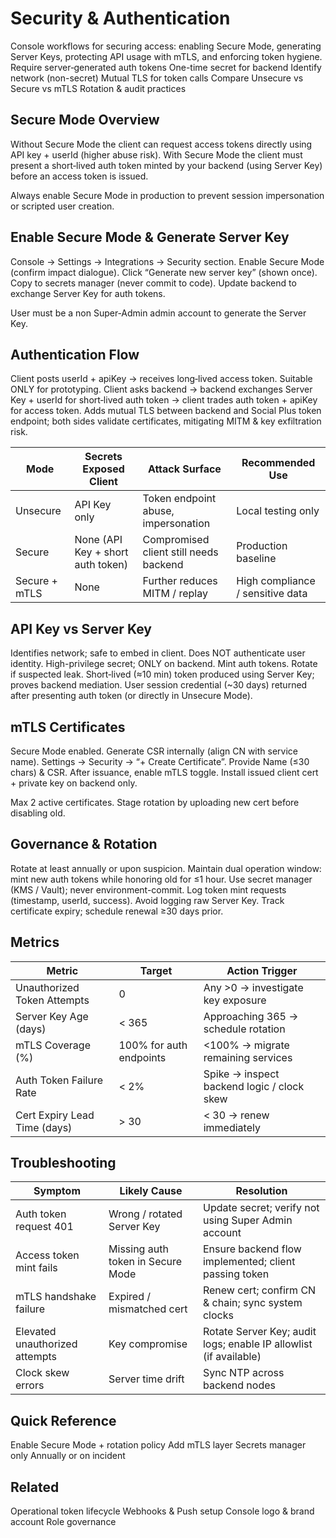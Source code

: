 # Security & Authentication

<Info>
Console workflows for securing access: enabling Secure Mode, generating Server Keys, protecting API usage with mTLS, and enforcing token hygiene.
</Info>

<CardGroup cols={3}>
  <Card title="Enable Secure Mode" icon="lock">Require server‑generated auth tokens</Card>
  <Card title="Generate Server Key" icon="key">One-time secret for backend</Card>
  <Card title="View API Key" icon="eye">Identify network (non-secret)</Card>
  <Card title="mTLS Certificates" icon="shield">Mutual TLS for token calls</Card>
  <Card title="Auth Modes" icon="layers">Compare Unsecure vs Secure vs mTLS</Card>
  <Card title="Governance" icon="clipboard">Rotation & audit practices</Card>
</CardGroup>

## Secure Mode Overview

Without Secure Mode the client can request access tokens directly using API key + userId (higher abuse risk). With Secure Mode the client must present a short‑lived auth token minted by your backend (using Server Key) before an access token is issued.

<Warning>Always enable Secure Mode in production to prevent session impersonation or scripted user creation.</Warning>

## Enable Secure Mode & Generate Server Key

<Steps>
  <Step title="Navigate">Console → Settings → Integrations → Security section.</Step>
  <Step title="Toggle On">Enable Secure Mode (confirm impact dialogue).</Step>
  <Step title="Generate Key">Click “Generate new server key” (shown once).</Step>
  <Step title="Store Securely">Copy to secrets manager (never commit to code).</Step>
  <Step title="Implement Backend">Update backend to exchange Server Key for auth tokens.</Step>
</Steps>

<Info>User must be a non Super‑Admin admin account to generate the Server Key.</Info>

## Authentication Flow

<Tabs>
  <Tab title="Unsecure">Client posts userId + apiKey → receives long‑lived access token. Suitable ONLY for prototyping.</Tab>
  <Tab title="Secure Mode">Client asks backend → backend exchanges Server Key + userId for short‑lived auth token → client trades auth token + apiKey for access token.</Tab>
  <Tab title="mTLS Layer">Adds mutual TLS between backend and Social Plus token endpoint; both sides validate certificates, mitigating MITM & key exfiltration risk.</Tab>
</Tabs>

| Mode | Secrets Exposed Client | Attack Surface | Recommended Use |
|------|------------------------|----------------|-----------------|
| Unsecure | API Key only | Token endpoint abuse, impersonation | Local testing only |
| Secure | None (API Key + short auth token) | Compromised client still needs backend | Production baseline |
| Secure + mTLS | None | Further reduces MITM / replay | High compliance / sensitive data |

## API Key vs Server Key

<AccordionGroup>
  <Accordion title="API Key">Identifies network; safe to embed in client. Does NOT authenticate user identity.</Accordion>
  <Accordion title="Server Key">High-privilege secret; ONLY on backend. Mint auth tokens. Rotate if suspected leak.</Accordion>
  <Accordion title="Auth Token">Short‑lived (≈10 min) token produced using Server Key; proves backend mediation.</Accordion>
  <Accordion title="Access Token">User session credential (~30 days) returned after presenting auth token (or directly in Unsecure Mode).</Accordion>
</AccordionGroup>

## mTLS Certificates

<Steps>
  <Step title="Pre‑Req">Secure Mode enabled.</Step>
  <Step title="Create CSR">Generate CSR internally (align CN with service name).</Step>
  <Step title="Console Upload">Settings → Security → “+ Create Certificate”. Provide Name (≤30 chars) & CSR.</Step>
  <Step title="Activate">After issuance, enable mTLS toggle.</Step>
  <Step title="Deploy Client Cert">Install issued client cert + private key on backend only.</Step>
</Steps>

<Info>Max 2 active certificates. Stage rotation by uploading new cert before disabling old.</Info>

## Governance & Rotation

<AccordionGroup>
  <Accordion title="Server Key Rotation">Rotate at least annually or upon suspicion. Maintain dual operation window: mint new auth tokens while honoring old for ≤1 hour.</Accordion>
  <Accordion title="Credential Storage">Use secret manager (KMS / Vault); never environment-commit.</Accordion>
  <Accordion title="Logging">Log token mint requests (timestamp, userId, success). Avoid logging raw Server Key.</Accordion>
  <Accordion title="mTLS Renewal">Track certificate expiry; schedule renewal ≥30 days prior.</Accordion>
</AccordionGroup>

## Metrics

| Metric | Target | Action Trigger |
|--------|--------|----------------|
| Unauthorized Token Attempts | 0 | Any >0 → investigate key exposure |
| Server Key Age (days) | < 365 | Approaching 365 → schedule rotation |
| mTLS Coverage (%) | 100% for auth endpoints | &lt;100% → migrate remaining services |
| Auth Token Failure Rate | < 2% | Spike → inspect backend logic / clock skew |
| Cert Expiry Lead Time (days) | > 30 | < 30 → renew immediately |

## Troubleshooting

| Symptom | Likely Cause | Resolution |
|---------|--------------|-----------|
| Auth token request 401 | Wrong / rotated Server Key | Update secret; verify not using Super Admin account |
| Access token mint fails | Missing auth token in Secure Mode | Ensure backend flow implemented; client passing token |
| mTLS handshake failure | Expired / mismatched cert | Renew cert; confirm CN & chain; sync system clocks |
| Elevated unauthorized attempts | Key compromise | Rotate Server Key; audit logs; enable IP allowlist (if available) |
| Clock skew errors | Server time drift | Sync NTP across backend nodes |

## Quick Reference

<CardGroup cols={2}>
  <Card title="Prod Baseline" icon="check">Enable Secure Mode + rotation policy</Card>
  <Card title="High Assurance" icon="shield">Add mTLS layer</Card>
  <Card title="Key Storage" icon="lock">Secrets manager only</Card>
  <Card title="Rotate" icon="refresh">Annually or on incident</Card>
</CardGroup>

## Related

<CardGroup cols={2}>
  <Card title="Admin Tokens" icon="key" href="./admin-tokens">Operational token lifecycle</Card>
  <Card title="Integrations" icon="plug" href="./integrations">Webhooks & Push setup</Card>
</CardGroup>

<CardGroup cols={2}>
  <Card title="Branding" icon="image" href="./branding">Console logo & brand account</Card>
  <Card title="Admin Access" icon="users" href="/analytics-and-moderation/console/management/admin-access-control">Role governance</Card>
</CardGroup>
